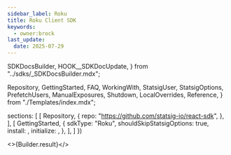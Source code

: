 ```yaml
---
sidebar_label: Roku
title: Roku Client SDK
keywords:
  - owner:brock
last_update:
  date: 2025-07-29
---
```



  SDKDocsBuilder,
  HOOK__SDKDocUpdate,
} from "../sdks/_SDKDocsBuilder.mdx";

  Repository,
  GettingStarted,
  FAQ,
  WorkingWith,
  StatsigUser,
  StatsigOptions,
  PrefetchUsers,
  ManualExposures,
  Shutdown,
  LocalOverrides,
  Reference,
} from "./Templates/index.mdx";


  sections: [
    [
      Repository,
      {
        repo: "https://github.com/statsig-io/react-sdk",
      },
    ],
    [
      GettingStarted,
      {
        sdkType: "Roku",
        shouldSkipStatsigOptions: true,
        install: <Install />,
        initialize: <Initialize />,
      },
    ],
  ]
})


<>{Builder.result}</>

